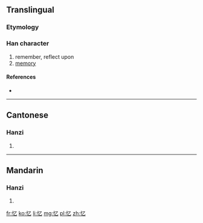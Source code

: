 {{also|憶}}
==Translingual==

===Etymology===
{{Han simp|憶|f=意|t=乙}}

===Han character===
{{Han char|rn=61|rad=心|as=01|sn=4|four=|canj=心弓 (PN)}}

# remember, reflect upon
# [[memory]]

====References====
* {{Han ref|kx=0375.031|hdz=42268.020|uh=5FC6|ud=24518}}

----

==Cantonese==

===Hanzi===
{{yue-hanzi|jyut=|y=yik1|tra=憶}}

# {{defn|lang=yue|sort=心01}}

----

==Mandarin==

===Hanzi===
{{cmn-hanzi|tra=憶|pin=[[yì]] ([[yi4]])|wg=i<sup>4</sup>}}

# {{defn|lang=cmn|sort=心01}}

[[fr:忆]]
[[ko:忆]]
[[li:忆]]
[[mg:忆]]
[[pl:忆]]
[[zh:忆]]